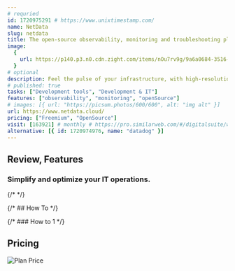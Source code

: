 ```yaml
---
# requried
id: 1720975291 # https://www.unixtimestamp.com/
name: NetData
slug: netdata
title: The open-source observability, monitoring and troubleshooting platform everyone needs
image:
  {
    url: https://p140.p3.n0.cdn.zight.com/items/nOu7rv9g/9a6a0684-3516-4436-acc1-849f96d038bb.jpg,
  }
# optional
description: Feel the pulse of your infrastructure, with high-resolution metrics, journal logs and real-time visualizations.
# published: true
tasks: ["Development tools", "Development & IT"]
features: ["observability", "monitoring", "openSource"]
# images: [{ url: "https://picsum.photos/600/600", alt: "img alt" }]
url: https://www.netdata.cloud/
pricing: ["Freemium", "OpenSource"]
visit: [163921] # monthly # https://pro.similarweb.com/#/digitalsuite/websiteanalysis/home
alternative: [{ id: 1720974976, name: "datadog" }]
---
```


## Review, Features

### Simplify and optimize your IT operations.

{/* <DetailYoutube videoId="" startTime={0} /> */}

{/* ## How To */}

{/* ### How to 1 */}

## Pricing

<Img
  src="https://p140.p3.n0.cdn.zight.com/items/wbuxdb8G/1ab04fc7-a24a-4c70-81b2-8400bcf6acf9.jpg"
  alt="Plan Price"
/>

